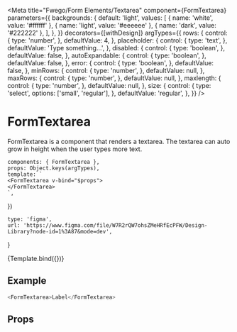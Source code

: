 

<Meta
    title="Fwego/Form Elements/Textarea"
    component={FormTextarea}
    parameters={{
        backgrounds: {
            default: 'light',
            values: [
                { name: 'white', value: '#ffffff' },
                { name: 'light', value: '#eeeeee' },
                { name: 'dark', value: '#222222' },
            ],
        },
    }}
    decorators={[withDesign]}
    argTypes={{
        rows: {
            control: {
                type: 'number',
            },
            defaultValue: 4,
        },
        placeholder: {
            control: {
                type: 'text',
            },
            defaultValue: 'Type something...',
        },
        disabled: {
            control: {
                type: 'boolean',
            },
            defaultValue: false,
        },
        autoExpandable: {
            control: {
                type: 'boolean',
            },
            defaultValue: false,
        },
        error: {
            control: {
                type: 'boolean',
            },
            defaultValue: false,
        },
        minRows: {
            control: {
                type: 'number',
            },
            defaultValue: null,
        },
        maxRows: {
            control: {
                type: 'number',
            },
            defaultValue: null,
        },
        maxlength: {
            control: {
                type: 'number',
            },
            defaultValue: null,
        },
        size: {
            control: {
                type: 'select',
                options: ['small', 'regular'],
            },
            defaultValue: 'regular',
        },
    }}
/>

# FormTextarea

FormTextarea is a component that renders a textarea. The textarea can auto grow in height when the user types more text.

    components: { FormTextarea },
    props: Object.keys(argTypes),
    template: `
    <FormTextarea v-bind="$props">
    </FormTextarea>
    `,
})

    type: 'figma',
    url: 'https://www.figma.com/file/W7R2rQW7ohsZMeHRfEcPFW/Design-Library?node-id=1%3A87&mode=dev',
}

<Canvas>
    <Story
        name="Textarea"
        parameters={{
            design: config(designConfig),
        }}
    >
        {Template.bind({})}
    </Story>
</Canvas>

## Example

```javascript
<FormTextarea>Label</FormTextarea>
```

## Props

<Props of={FormTextarea} />
